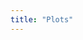 ```yaml
---
title: "Plots"
---
```


<!-- https://stackoverflow.com/questions/6887183/how-to-take-screenshot-of-a-div-with-javascript -->

